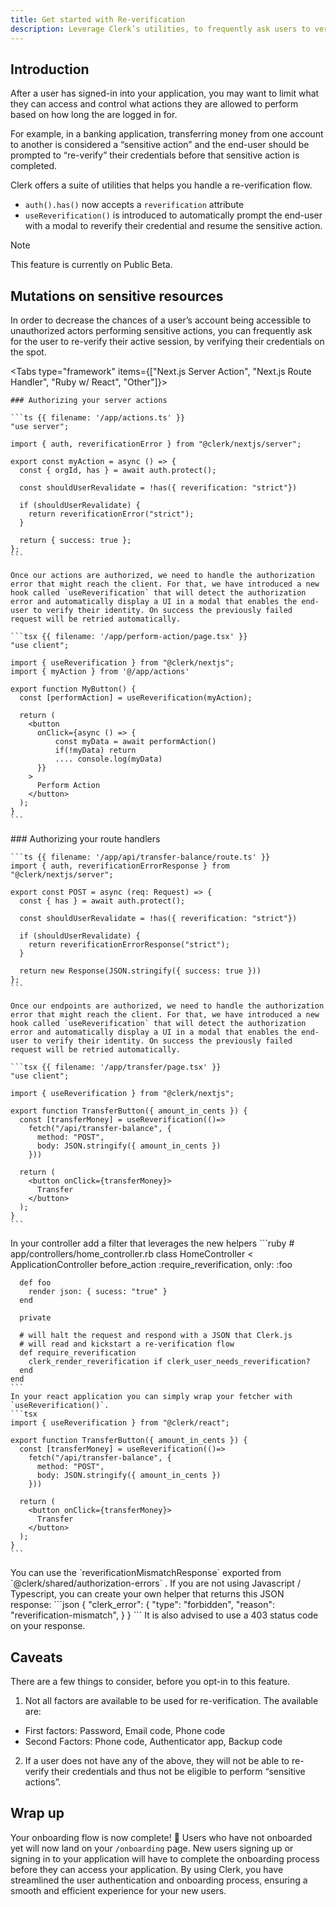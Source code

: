 ```yaml
---
title: Get started with Re-verification
description: Leverage Clerk’s utilities, to frequently ask users to verify their identity before sensitive actions are performed.
---
```



## Introduction

After a user has signed-in into your application, you may want to limit what they can access and control what actions they are allowed to perform based on how long the are logged in for.

For example, in a banking application, transferring money from one account to another is considered a “sensitive action” and the end-user should be prompted to “re-verify” their credentials before that sensitive action is completed.

Clerk offers a suite of utilities that helps you handle a re-verification flow.

- `auth().has()` now accepts a `reverification` attribute
- `useReverification()` is introduced to automatically prompt the end-user with a modal to reverify their credential and resume the sensitive action.

> [!NOTE]
> This feature is currently on Public Beta.

## Mutations on sensitive resources
In order to decrease the chances of a user’s account being accessible to unauthorized actors performing sensitive actions, you can frequently ask for the user to re-verify their active session, by verifying their credentials on the spot.

<Tabs type="framework" items={["Next.js Server Action", "Next.js Route Handler", "Ruby w/ React", "Other"]}>
  
  <Tab>
    
    ### Authorizing your server actions
    
    ```ts {{ filename: '/app/actions.ts' }}
    "use server";

    import { auth, reverificationError } from "@clerk/nextjs/server";

    export const myAction = async () => {
      const { orgId, has } = await auth.protect();
      
      const shouldUserRevalidate = !has({ reverification: "strict"})
      
      if (shouldUserRevalidate) {
        return reverificationError("strict");
      }

      return { success: true };
    };
    ```

    Once our actions are authorized, we need to handle the authorization error that might reach the client. For that, we have introduced a new hook called `useReverification` that will detect the authorization error and automatically display a UI in a modal that enables the end-user to verify their identity. On success the previously failed request will be retried automatically.

    ```tsx {{ filename: '/app/perform-action/page.tsx' }}
    "use client";

    import { useReverification } from "@clerk/nextjs";
    import { myAction } from '@/app/actions'

    export function MyButton() {
      const [performAction] = useReverification(myAction);

      return (
        <button
          onClick={async () => {
              const myData = await performAction()
              if(!myData) return 
              .... console.log(myData)
          }}
        >
          Perform Action
        </button>
      );
    }
    ```
  </Tab>
  <Tab>
    ### Authorizing your route handlers

    ```ts {{ filename: '/app/api/transfer-balance/route.ts' }}
    import { auth, reverificationErrorResponse } from "@clerk/nextjs/server";

    export const POST = async (req: Request) => {
      const { has } = await auth.protect();
      
      const shouldUserRevalidate = !has({ reverification: "strict"})
      
      if (shouldUserRevalidate) {
        return reverificationErrorResponse("strict");
      }

      return new Response(JSON.stringify({ success: true }))
    };
    ```

    Once our endpoints are authorized, we need to handle the authorization error that might reach the client. For that, we have introduced a new hook called `useReverification` that will detect the authorization error and automatically display a UI in a modal that enables the end-user to verify their identity. On success the previously failed request will be retried automatically.

    ```tsx {{ filename: '/app/transfer/page.tsx' }}
    "use client";

    import { useReverification } from "@clerk/nextjs";

    export function TransferButton({ amount_in_cents }) {
      const [transferMoney] = useReverification(()=>
        fetch("/api/transfer-balance", {
          method: "POST",
          body: JSON.stringify({ amount_in_cents })
        }))

      return (
        <button onClick={transferMoney}>
          Transfer
        </button>
      );
    }
    ```
  </Tab>
  <Tab>
    In your controller add a filter that leverages the new helpers
    ```ruby
    # app/controllers/home_controller.rb
    class HomeController < ApplicationController
      before_action :require_reverification, only: :foo

      def foo
        render json: { sucess: "true" }
      end

      private
      
      # will halt the request and respond with a JSON that Clerk.js
      # will read and kickstart a re-verification flow 
      def require_reverification
        clerk_render_reverification if clerk_user_needs_reverification?
      end
    end
    ```
    In your react application you can simply wrap your fetcher with `useReverification()`.
    ```tsx
    import { useReverification } from "@clerk/react";

    export function TransferButton({ amount_in_cents }) {
      const [transferMoney] = useReverification(()=>
        fetch("/api/transfer-balance", {
          method: "POST",
          body: JSON.stringify({ amount_in_cents })
        }))

      return (
        <button onClick={transferMoney}>
          Transfer
        </button>
      );
    }
    ```
  </Tab>
  <Tab>
  You can use the `reverificationMismatchResponse` exported from `@clerk/shared/authorization-errors` . If you are not using Javascript / Typescript, you can create your own helper that returns this JSON response:
  ```json
  {
    "clerk_error": {
      "type": "forbidden",
      "reason": "reverification-mismatch",
    }
  }
  ```
  It is also advised to use a 403 status code on your response.
  </Tab>
</Tabs>


## Caveats
There are a few things to consider, before you opt-in to this feature.
1. Not all factors are available to be used for re-verification. The available are:
  - First factors: Password, Email code, Phone code
  - Second Factors: Phone code, Authenticator app, Backup code
2. If a user does not have any of the above, they will not be able to re-verify their credentials and thus not be eligible to perform “sensitive actions”.


## Wrap up

Your onboarding flow is now complete! 🎉 Users who have not onboarded yet will now land on your `/onboarding` page. New users signing up or signing in to your application will have to complete the onboarding process before they can access your application. By using Clerk, you have streamlined the user authentication and onboarding process, ensuring a smooth and efficient experience for your new users.
